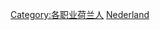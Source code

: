 {{Commonscat|Explorers from the Netherlands}}

[[Category:各职业荷兰人|Category:各职业荷兰人]]
[[Category:各国探险家|Nederland]]